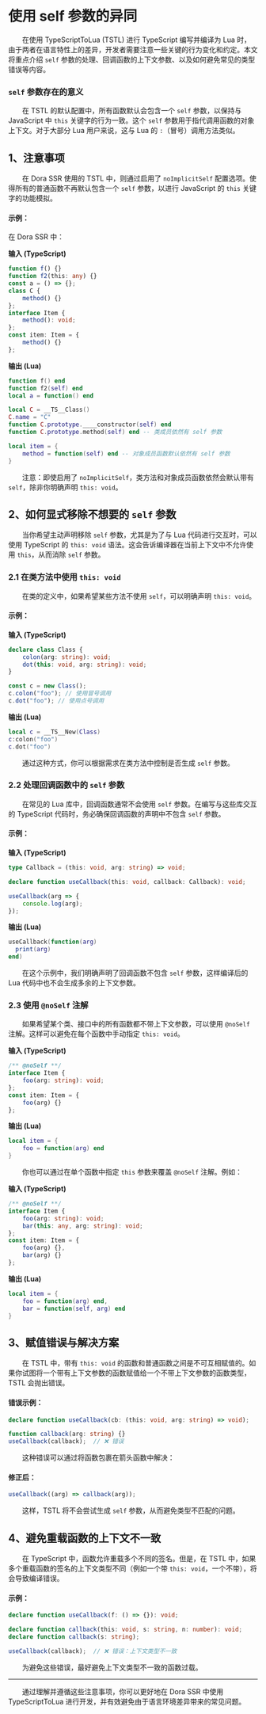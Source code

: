 
# 使用 self 参数的异同

&emsp;&emsp;在使用 TypeScriptToLua (TSTL) 进行 TypeScript 编写并编译为 Lua 时，由于两者在语言特性上的差异，开发者需要注意一些关键的行为变化和约定。本文将重点介绍 `self` 参数的处理、回调函数的上下文参数、以及如何避免常见的类型错误等内容。

### `self` 参数存在的意义

&emsp;&emsp;在 TSTL 的默认配置中，所有函数默认会包含一个 `self` 参数，以保持与 JavaScript 中 `this` 关键字的行为一致。这个 `self` 参数用于指代调用函数的对象上下文。对于大部分 Lua 用户来说，这与 Lua 的 `:`（冒号）调用方法类似。

## 1、注意事项

&emsp;&emsp;在 Dora SSR 使用的 TSTL 中，则通过启用了 `noImplicitSelf` 配置选项。使得所有的普通函数不再默认包含一个 `self` 参数，以进行 JavaScript 的 `this` 关键字的功能模拟。

#### 示例：

在 Dora SSR 中：

**输入 (TypeScript)**

```ts
function f() {}
function f2(this: any) {}
const a = () => {};
class C {
	method() {}
};
interface Item {
	method(): void;
};
const item: Item = {
	method() {}
};
```

**输出 (Lua)**

```lua
function f() end
function f2(self) end
local a = function() end

local C = __TS__Class()
C.name = "C"
function C.prototype.____constructor(self) end
function C.prototype.method(self) end -- 类成员依然有 self 参数

local item = {
	method = function(self) end -- 对象成员函数默认依然有 self 参数
}
```

&emsp;&emsp;注意：即使启用了 `noImplicitSelf`，类方法和对象成员函数依然会默认带有 `self`，除非你明确声明 `this: void`。

## 2、如何显式移除不想要的 `self` 参数

&emsp;&emsp;当你希望主动声明移除 `self` 参数，尤其是为了与 Lua 代码进行交互时，可以使用 TypeScript 的 `this: void` 语法。这会告诉编译器在当前上下文中不允许使用 `this`，从而消除 `self` 参数。

### 2.1 在类方法中使用 `this: void`

&emsp;&emsp;在类的定义中，如果希望某些方法不使用 `self`，可以明确声明 `this: void`。

#### 示例：

**输入 (TypeScript)**

```ts
declare class Class {
	colon(arg: string): void;
	dot(this: void, arg: string): void;
}

const c = new Class();
c.colon("foo"); // 使用冒号调用
c.dot("foo"); // 使用点号调用
```

**输出 (Lua)**

```lua
local c = __TS__New(Class)
c:colon("foo")
c.dot("foo")
```

&emsp;&emsp;通过这种方式，你可以根据需求在类方法中控制是否生成 `self` 参数。

### 2.2 处理回调函数中的 `self` 参数

&emsp;&emsp;在常见的 Lua 库中，回调函数通常不会使用 `self` 参数。在编写与这些库交互的 TypeScript 代码时，务必确保回调函数的声明中不包含 `self` 参数。

#### 示例：

**输入 (TypeScript)**

```ts
type Callback = (this: void, arg: string) => void;

declare function useCallback(this: void, callback: Callback): void;

useCallback(arg => {
	console.log(arg);
});
```

**输出 (Lua)**

```lua
useCallback(function(arg)
  print(arg)
end)
```

&emsp;&emsp;在这个示例中，我们明确声明了回调函数不包含 `self` 参数，这样编译后的 Lua 代码中也不会生成多余的上下文参数。

### 2.3 使用 `@noSelf` 注解

&emsp;&emsp;如果希望某个类、接口中的所有函数都不带上下文参数，可以使用 `@noSelf` 注解。这样可以避免在每个函数中手动指定 `this: void`。

**输入 (TypeScript)**

```ts
/** @noSelf **/
interface Item {
	foo(arg: string): void;
};
const item: Item = {
	foo(arg) {}
};
```

**输出 (Lua)**

```lua
local item = {
	foo = function(arg) end
}
```

&emsp;&emsp;你也可以通过在单个函数中指定 `this` 参数来覆盖 `@noSelf` 注解。例如：

**输入 (TypeScript)**

```ts
/** @noSelf **/
interface Item {
	foo(arg: string): void;
	bar(this: any, arg: string): void;
};
const item: Item = {
	foo(arg) {},
	bar(arg) {}
};
```

**输出 (Lua)**

```lua
local item = {
	foo = function(arg) end,
	bar = function(self, arg) end
}
```

## 3、赋值错误与解决方案

&emsp;&emsp;在 TSTL 中，带有 `this: void` 的函数和普通函数之间是不可互相赋值的。如果你试图将一个带有上下文参数的函数赋值给一个不带上下文参数的函数类型，TSTL 会抛出错误。

#### 错误示例：

```typescript
declare function useCallback(cb: (this: void, arg: string) => void);

function callback(arg: string) {}
useCallback(callback);  // ❌ 错误
```

&emsp;&emsp;这种错误可以通过将函数包裹在箭头函数中解决：

#### 修正后：

```typescript
useCallback((arg) => callback(arg));
```

&emsp;&emsp;这样，TSTL 将不会尝试生成 `self` 参数，从而避免类型不匹配的问题。

## 4、避免重载函数的上下文不一致

&emsp;&emsp;在 TypeScript 中，函数允许重载多个不同的签名。但是，在 TSTL 中，如果多个重载函数的签名的上下文类型不同（例如一个带 `this: void`，一个不带），将会导致编译错误。

#### 示例：

```ts
declare function useCallback(f: () => {}): void;

declare function callback(this: void, s: string, n: number): void;
declare function callback(s: string);

useCallback(callback);  // ❌ 错误：上下文类型不一致
```

&emsp;&emsp;为避免这些错误，最好避免上下文类型不一致的函数过载。

---

&emsp;&emsp;通过理解并遵循这些注意事项，你可以更好地在 Dora SSR 中使用 TypeScriptToLua 进行开发，并有效避免由于语言环境差异带来的常见问题。
